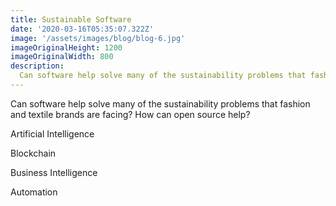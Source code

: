 ```yaml
---
title: Sustainable Software
date: '2020-03-16T05:35:07.322Z'
image: '/assets/images/blog/blog-6.jpg'
imageOriginalHeight: 1200
imageOriginalWidth: 800
description:
  Can software help solve many of the sustainability problems that fashion and textile brands are facing? How can open source help?
---
```


Can software help solve many of the sustainability problems that fashion and textile brands are facing? How can open source help?

Artificial Intelligence

Blockchain

Business Intelligence

Automation


